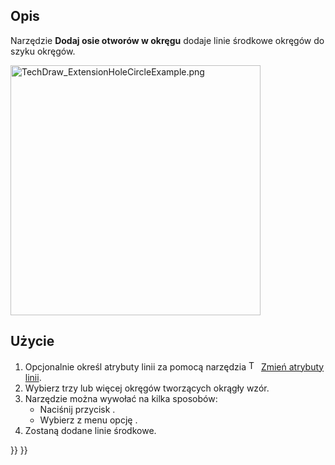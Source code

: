 <languages/>

{{Docnav/pl
|[[TechDraw_ExtensionCircleCenterLines/pl|Dodaj oś otworu]]
|[[TechDraw_ExtensionThreadHoleSide/pl|Geometria pomocnicza dla otworu gwintowanego, widok z boku]]
|[[TechDraw_Workbench/pl|środowisko pracy Rysunek Techniczny]]
|IconL=TechDraw_ExtensionCircleCenterLines.svg
|IconR=TechDraw_ExtensionThreadHoleSide.svg
|IconC=Workbench_TechDraw.svg
}}

{{GuiCommand/pl
|Name=TechDraw ExtensionHoleCircle
|Name/pl=Rysunek Techniczny: Rozszerzenie Dodaj osie otworów w okręgu
|MenuLocation=Rysunek Techniczny → Rozszerzenie: Linie środka / gwinty → Dodaj osie otworów w okręgu
|Workbenches=[[TechDraw_Workbench/pl|Rysunek Techniczny]]
|Shortcut=
|Version=0.20
|SeeAlso=[[TechDraw_ExtensionCircleCenterLines/pl|Dodaj oś otworu]]
}}

<span id="Description"></span>
==Opis==

Narzędzie '''Dodaj osie otworów w okręgu''' dodaje linie środkowe okręgów do szyku okręgów.

[[Image:TechDraw_ExtensionHoleCircleExample.png|400px]]
{{Caption|Po prawej stronie - kolisty szyk z liniami środkowymi okręgów.}}

<span id="Usage"></span>
==Użycie==

# Opcjonalnie określ atrybuty linii za pomocą narzędzia [[Image:TechDraw_ExtensionSelectLineAttributes.svg|16px]] [[TechDraw_ExtensionSelectLineAttributes/pl|Zmień atrybuty linii]].
# Wybierz trzy lub więcej okręgów tworzących okrągły wzór.
# Narzędzie można wywołać na kilka sposobów:
#* Naciśnij przycisk {{Button|[[Image:TechDraw_ExtensionHoleCircle.svg|16px]] '''Dodaj osie otworów w okręgu'''}}.
#* Wybierz z menu opcję {{MenuCommand|Rysunek Techniczny → Rozszerzenia: Linie środka / Gwinty → [[Image:TechDraw_ExtensionHoleCircle.svg|16px]] Dodaj osie otworów w okręgu}}.
# Zostaną dodane linie środkowe.


{{Docnav/pl
|[[TechDraw_ExtensionHoleCircle/pl|Osie otworów w okręgu]]
|[[TechDraw_ExtensionThreadHoleBottom/pl|Geometria pomocnicza dla otworu gwintowanego, widok od dołu]]
|[[TechDraw_Workbench/pl|środowisko pracy Rysunek Techniczny]]
|IconL=TechDraw_ExtensionHoleCircle.svg
|IconR=TechDraw_ExtensionThreadHoleBottom.svg
|IconC=Workbench_TechDraw.svg
}}

{{TechDraw_Tools_navi{{#translation:}}}}
{{Userdocnavi{{#translation:}}}}